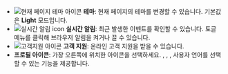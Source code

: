 * ![현재 페이지 테마 아이콘](/img/ico-theme.svg) **테마**: 현재 페이지의 테마를 변경할 수 있습니다. 기본값은 **Light** 모드입니다.
* ![실시간 알림 icon](/img/ico-noti.svg) **실시간 알림**: 최근 발생한 이벤트를 확인할 수 있습니다. 토글 메뉴를 클릭해 브라우저 알림을 켜거나 끌 수 있습니다.
* ![고객지원 아이콘](/img/ico-help.svg) **고객 지원**: 온라인 고객 지원을 받을 수 있습니다.
* **프로필 아이콘**: 가장 오른쪽에 위치한 아이콘을 선택하세요. <Cmdname sid="MNU07360" className="uitext" />, <Cmdname sid="create_organization" className="uitext" />, <Cmdname sid="organization_management" className="uitext" />, 사용자 언어를 선택할 수 있는 기능을 제공합니다.